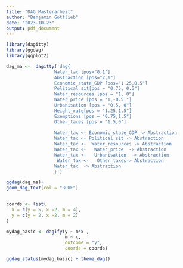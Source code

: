 ```yaml
---
title: "DAG_Masterarbeit"
author: "Benjamin Gottlieb"
date: "2023-10-23"
output: pdf_document
---
```

```r
library(dagitty)
library(ggdag)
library(ggplot2)
```

```r
dag_ma <-  dagitty('dag{
                  Water_tax [pos="0,1"]
                  Abstraction [pos="2,1"]
                  Economic_state_GDP [pos="1.25,0.5"]
                  Political_sit[pos = "0.75, 0.5"]
                  Water_resources [pos = "1, 0"]
                  Water_price [pos = "1,-0.5 "]
                  Urbanisation [pos = "0.5, 0"]
                  Height_rate[pos = "1.25,1.5"]
                  Exemptions [pos = "0.75,1.5"]
                  Other_taxes [pos = "1.5,0"]
                  
                  Water_tax <- Economic_state_GDP -> Abstraction
                  Water_tax <- Political_sit -> Abstraction
                  Water_tax <-  Water_resources -> Abstraction
                  Water_tax <-   Water_price  -> Abstraction
                  Water_tax <-   Urbanisation  -> Abstraction
                   Water_tax <-   Other_taxes-> Abstraction
                  Water_tax  -> Abstraction
                  }')

ggdag(dag_ma)+
geom_dag_text(col = "BLUE")
 
```

```r
coords <- list(
  x = c(y = 5, x =2, m = 4),
  y = c(y = 2, x =2, m = 2)
)

mydag_basic <- dagify(y ~ m*x ,
                      m ~ x,
                      outcome = "y",
                      coords = coords) 

ggdag_status(mydag_basic) + theme_dag() 
```

